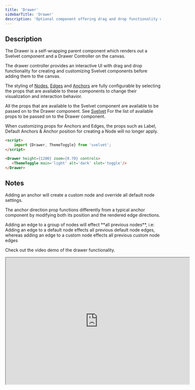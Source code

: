 ```yaml
---
title: 'Drawer'
sidebarTitle: 'Drawer'
description: 'Optional component offering drag and drop functionality of Default Nodes and Custom Nodes which are configurable via props'
---
```


## Description

The Drawer is a self-wrapping parent component which renders out a Svelvet component and a Drawer Controller on the canvas.

The drawer controller provides an interactive UI with drag and drop functionality for creating and customizing Svelvet components before adding them to the canvas.

The styling of [Nodes](/components/nodes), [Edges](/components/edges) and [Anchors](//components/anchors) are fully configurable by selecting the props that are
available to these components to change their visualization and interaction behavior.

All the props that are available to the Svelvet component are available to be passed on to the Drawer component. See [Svelvet](/components/svelvet) For the list of available
props to be passed on to the Drawer component.

<Warning>
	When customizing props for Anchors and Edges, the props such as Label, Default Anchors & Anchor
	position for creating a Node will no longer apply.
</Warning>

```HTML MyDrawer.svelte
<script>
    import {Drawer, ThemeToggle} from 'svelvet';
</script>

<Drawer height={1200} zoom={0.70} controls>
   <ThemeToggle main='light' alt='dark' slot='toggle'/>
</Drawer>

```

## Notes

Adding an anchor will create a custom node and override all default node settings.

The anchor direction prop functions differently from a typical anchor component by modifying both its position and the rendered edge directions.

<Warning>
	Adding an edge to a group of nodes will effect **all previous nodes**, i.e: Adding an edge to a
	default node effects all previous default node edges, whereas adding an edge to a custom node
	effects all previous custom node edges
</Warning>

Check out the video demo of the drawer functionality.

<iframe
	width="595"
	height="410"
	src="https://www.youtube.com/embed/cAzNvl1a20g?rel=0&amp;vq=hd720"
></iframe>
